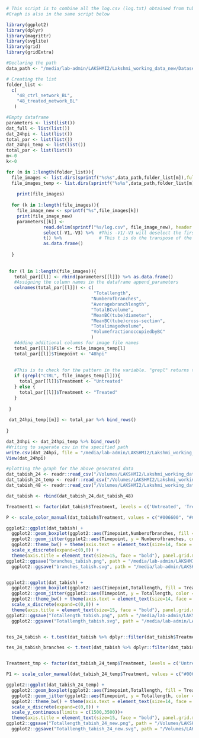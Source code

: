 ```r
# This script is to combine all the log.csv (log.txt) obtained from tubeness calculation for Bile canaliculai for salicylate experiment for 24hpi from tabish results. All the data are combined to form a single master csv file (Output: master_data_tabish_24hpi.csv )
#Graph is also in the same script below
```

``` r
library(ggplot2)
library(dplyr)
library(magrittr)
library(svglite)
library(grid)
library(gridExtra)

#Declaring the path
data_path <- "/media/lab-admin/LAKSHMI2/Lakshmi_working_data_new/Dataset_To_tabish_FlowMethod/tabish_results/Tubeness_BC_48/"

# Creating the list
folder_list <- 
  c(
    "48_ctrl_network_BL",
    "48_treated_network_BL"
   )
```

```r
#Empty dataframe
parameters <- list(list())
dat_full <- list(list())
dat_24hpi <- list(list())
total_par <- list(list())
dat_24hpi_temp <- list(list())
total_par <- list(list())
m<-0
k<-0

for (m in 1:length(folder_list)){
  file_images <- list.dirs(sprintf("%s%s",data_path,folder_list[m]),full.names = TRUE, recursive = FALSE)
  file_images_temp <- list.dirs(sprintf("%s%s",data_path,folder_list[m]),full.names = FALSE, recursive = FALSE)
 
    print(file_images)
 
  for (k in 1:length(file_images)){
    file_image_new <- sprintf("%s",file_images[k])
    print(file_image_new)
    parameters[[k]] <-
              read.delim(sprintf("%s/log.csv", file_image_new), header = FALSE) %>%
              select(-V1,-V3) %>%  #This -V1/-V3 will deselect the first & third row
              t() %>%              # This t is do the transpose of the matrix
              as.data.frame()
   
  }
  
  
 for (l in 1:length(file_images)){
   total_par[[l]] <- rbind(parameters[[l]]) %>% as.data.frame()
   #Assigning the column names in the dataframe append_parameters
   colnames(total_par[[l]]) <- c(
                                 "Totallength",
                                "Numberofbranches",
                                "Averagebranchlength",
                                "TotalBCvolume",
                                "MeanBC(tube)diameter",
                                "MeanBC(tube)cross-section",
                                "Totalimagedvolume",
                                "VolumefractionoccupiedbyBC"
                                )
   #Adding additional columns for image file names
   total_par[[l]]$File <- file_images_temp[l]
   total_par[[l]]$Timepoint <- "48hpi"
   
   
   #This is to check for the pattern in the variable. "grepl" returns the logical output i.e TRUE or FALSE
   if (grepl("CTRL", file_images_temp[l])){
     total_par[[l]]$Treatment <- "Untreated"
   } else {    
     total_par[[l]]$Treatment <- "Treated"
   } 
   
 }
 
 dat_24hpi_temp[[m]] <- total_par %>% bind_rows()
 
}

dat_24hpi <- dat_24hpi_temp %>% bind_rows()
#Writing to seperate csv in the specified path
write.csv(dat_24hpi, file = "/media/lab-admin/LAKSHMI2/Lakshmi_working_data_new/Dataset_To_tabish_FlowMethod/tabish_results/Analysis_tubeness_tabish/tabish_data_48hpi.csv") 
View(dat_24hpi)
```


```r
#plotting the graph for the above generated data
dat_tabish_24 <- readr::read_csv("/Volumes/LAKSHMI2/Lakshmi_working_data_new/Dataset_To_tabish_FlowMethod/tabish_results/Analysis_tubeness_tabish/tabish_data_24hpi.csv")
dat_tabish_24_temp <- readr::read_csv("/Volumes/LAKSHMI2/Lakshmi_working_data_new/Dataset_To_tabish_FlowMethod/tabish_results/Analysis_tubeness_tabish/tabish_data_24hpi_temp.csv")
dat_tabish_48 <- readr::read_csv("/Volumes/LAKSHMI2/Lakshmi_working_data_new/Dataset_To_tabish_FlowMethod/tabish_results/Analysis_tubeness_tabish/tabish_data_48hpi.csv")

dat_tabish <- rbind(dat_tabish_24,dat_tabish_48)

Treatment1 <- factor(dat_tabish$Treatment, levels = c('Untreated', 'Treated'), ordered = TRUE)

P <- scale_color_manual(dat_tabish$Treatment, values = c("#006600", "#CC0099"))

ggplot2::ggplot(dat_tabish) +
  ggplot2::geom_boxplot(ggplot2::aes(Timepoint,Numberofbranches, fill = Treatment1), outlier.color = NA, size = 0.6, alpha = 0.0, width = 0.6, position = position_dodge(1), varwidth = F, notch = F, outlier.shape = NA, show.legend = FALSE) +
  ggplot2::geom_jitter(ggplot2::aes(Timepoint, y = Numberofbranches, color = Treatment1), cex = 2.5, alpha = 0.7, position = position_jitterdodge(0.2,0.2,1.0))  + P +
  ggplot2::theme_bw() + theme(axis.text = element_text(size=14, face = "bold", colour = "black")) + 
  scale_x_discrete(expand=c(0,0)) +
  theme(axis.title = element_text(size=15, face = "bold"), panel.grid.major.x = element_blank(), panel.grid.major.y = element_blank(),panel.grid.minor.x = element_blank(), panel.grid.minor.y = element_blank(), legend.title = element_blank(), legend.position = "none", legend.direction = "horizontal", legend.box.background = element_rect(size = 0.8), legend.text = element_text(size = 6), panel.border = element_blank(), axis.line = element_line()) + ylab("Number of branches (BC)") + xlab("Timepoint of infection") +
ggplot2::ggsave("branches_tabish.png", path = "/media/lab-admin/LAKSHMI2/Lakshmi_working_data_new/Dataset_To_tabish_FlowMethod/tabish_results/Analysis_tubeness_tabish/", width = 4, height = 5, units = "in", dpi = 300) +
  ggplot2::ggsave("branches_tabish.svg", path = "/media/lab-admin/LAKSHMI2/Lakshmi_working_data_new/Dataset_To_tabish_FlowMethod/tabish_results/Analysis_tubeness_tabish/", width = 4, height = 5, units = "in", dpi = 300)


ggplot2::ggplot(dat_tabish) +
  ggplot2::geom_boxplot(ggplot2::aes(Timepoint,Totallength, fill = Treatment1), outlier.color = NA, size = 0.6, alpha = 0.0, width = 0.6, position = position_dodge(1), varwidth = F, notch = F, outlier.shape = NA, show.legend = FALSE) +
  ggplot2::geom_jitter(ggplot2::aes(Timepoint, y = Totallength, color = Treatment1), cex = 2.5, alpha = 0.7, position = position_jitterdodge(0.2,0.2,1.0))  + P +
  ggplot2::theme_bw() + theme(axis.text = element_text(size=14, face = "bold", colour = "black")) + 
  scale_x_discrete(expand=c(0,0)) +
  theme(axis.title = element_text(size=15, face = "bold"), panel.grid.major.x = element_blank(), panel.grid.major.y = element_blank(),panel.grid.minor.x = element_blank(), panel.grid.minor.y = element_blank(), legend.title = element_blank(), legend.position = "none", legend.direction = "horizontal", legend.box.background = element_rect(size = 0.8), legend.text = element_text(size = 6), panel.border = element_blank(), axis.line = element_line()) + ylab("Total length of BC (micron)") + xlab("Timepoint of infection") +
ggplot2::ggsave("Totallength_tabish.png", path = "/media/lab-admin/LAKSHMI2/Lakshmi_working_data_new/Dataset_To_tabish_FlowMethod/tabish_results/Analysis_tubeness_tabish/", width = 4, height = 5, units = "in", dpi = 300) +
  ggplot2::ggsave("Totallength_tabish.svg", path = "/media/lab-admin/LAKSHMI2/Lakshmi_working_data_new/Dataset_To_tabish_FlowMethod/tabish_results/Analysis_tubeness_tabish/", width = 4, height = 5, units = "in", dpi = 300)


tes_24_tabish <- t.test(dat_tabish %>% dplyr::filter(dat_tabish$Treatment=="Treated") %>% dplyr::select(Totallength) %>% as.matrix(), dat_tabish %>% dplyr::filter(dat_tabish$Treatment=="Untreated") %>% dplyr::select(Totallength) %>% as.matrix() , alternative = c("two.sided"), paired = FALSE, var.equal = FALSE, conf.level = 0.95)

tes_24_tabish_branches <- t.test(dat_tabish %>% dplyr::filter(dat_tabish$Treatment=="Treated") %>% dplyr::select(Numberofbranches) %>% as.matrix(), dat_tabish %>% dplyr::filter(dat_tabish$Treatment=="Untreated") %>% dplyr::select(Numberofbranches) %>% as.matrix() , alternative = c("two.sided"), paired = FALSE, var.equal = FALSE, conf.level = 0.95)


Treatment_tmp <- factor(dat_tabish_24_temp$Treatment, levels = c('Untreated', 'Treated'), ordered = TRUE)

P1 <- scale_color_manual(dat_tabish_24_temp$Treatment, values = c("#006600", "#CC0099"))

ggplot2::ggplot(dat_tabish_24_temp) +
  ggplot2::geom_boxplot(ggplot2::aes(Timepoint,Totallength, fill = Treatment_tmp), outlier.color = NA, size = 0.6, alpha = 0.0, width = 0.6, position = position_dodge(1), varwidth = F, notch = F, outlier.shape = NA, show.legend = FALSE) +
  ggplot2::geom_jitter(ggplot2::aes(Timepoint, y = Totallength, color = Treatment_tmp), cex = 2.5, alpha = 0.7, position = position_jitterdodge(0.2,0.2,1.0))  + P1 +
  ggplot2::theme_bw() + theme(axis.text = element_text(size=14, face = "bold", colour = "black")) + 
  scale_x_discrete(expand=c(0,0)) +
  scale_y_continuous(limits = c(1500,3500))+
  theme(axis.title = element_text(size=15, face = "bold"), panel.grid.major.x = element_blank(), panel.grid.major.y = element_blank(),panel.grid.minor.x = element_blank(), panel.grid.minor.y = element_blank(), legend.title = element_blank(), legend.position = "none", legend.direction = "horizontal", legend.box.background = element_rect(size = 0.8), legend.text = element_text(size = 6), panel.border = element_blank(), axis.line = element_line()) + ylab("Total length of BC (micron)") + xlab("Timepoint of infection") +
ggplot2::ggsave("Totallength_tabish_24_new.png", path = "/Volumes/LAKSHMI2/Lakshmi_working_data_new/Dataset_To_tabish_FlowMethod/tabish_results/Analysis_tubeness_tabish/", width = 4, height = 5, units = "in", dpi = 300) +
  ggplot2::ggsave("Totallength_tabish_24_new.svg", path = "/Volumes/LAKSHMI2/Lakshmi_working_data_new/Dataset_To_tabish_FlowMethod/tabish_results/Analysis_tubeness_tabish/", width = 4, height = 5, units = "in", dpi = 300)

```











